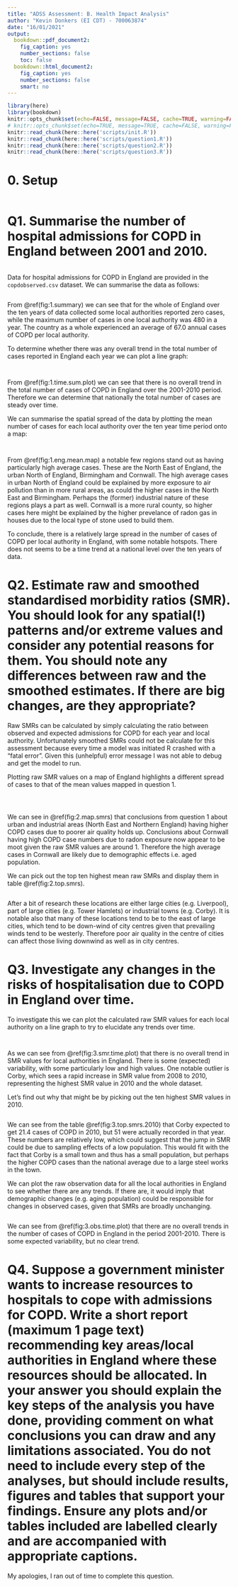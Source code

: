 ```yaml
---
title: "ADSS Assessment: B. Health Impact Analysis"
author: "Kevin Donkers (EI CDT) - 700063874"
date: "16/01/2021"
output:
  bookdown::pdf_document2:
    fig_caption: yes
    number_sections: false
    toc: false
  bookdown::html_document2:
    fig_caption: yes
    number_sections: false
    smart: no
---
```

```r
library(here)
library(bookdown)
knitr::opts_chunk$set(echo=FALSE, message=FALSE, cache=TRUE, warning=FALSE, include=FALSE)
# knitr::opts_chunk$set(echo=TRUE, message=TRUE, cache=FALSE, warning=FALSE, include=TRUE)
knitr::read_chunk(here::here('scripts/init.R'))
knitr::read_chunk(here::here('scripts/question1.R'))
knitr::read_chunk(here::here('scripts/question2.R'))
knitr::read_chunk(here::here('scripts/question3.R'))
```

# 0. Setup
```r
```

\pagebreak
# Q1. Summarise the number of hospital admissions for COPD in England between 2001 and 2010.

```r
```

Data for hospital admissions for COPD in England are provided in the `copdobserved.csv` dataset. We can summarise the data as follows:

```r
```

From \@ref(fig:1.summary) we can see that for the whole of England over the ten years of data collected some local authorities reported zero cases, while the maximum number of cases in one local authority was 480 in a year. The country as a whole experienced an average of 67.0 annual cases of COPD per local authority.

To determine whether there was any overall trend in the total number of cases reported in England each year we can plot a line graph:

```r
```
```r
```

From \@ref(fig:1.time.sum.plot) we can see that there is no overall trend in the total number of cases of COPD in England over the 2001-2010 period. Therefore we can determine that nationally the total number of cases are steady over time.

We can summarise the spatial spread of the data by plotting the mean number of cases for each local authority over the ten year time period onto a map:

```r
```
```r
```

From \@ref(fig:1.eng.mean.map) a notable few regions stand out as having particularly high average cases. These are the North East of England, the urban North of England, Birmingham and Cornwall. The high average cases in urban North of England could be explained by more exposure to air pollution than in more rural areas, as could the higher cases in the North East and Birmingham. Perhaps the (former) industrial nature of these regions plays a part as well. Cornwall is a more rural county, so higher cases here might be explained by the higher prevelance of radon gas in houses due to the local type of stone used to build them. 

To conclude, there is a relatively large spread in the number of cases of COPD per local authority in England, with some notable hotspots. There does not seems to be a time trend at a national level over the ten years of data.

\pagebreak
# Q2. Estimate raw and smoothed standardised morbidity ratios (SMR). You should look for any spatial(!) patterns and/or extreme values and consider any potential reasons for them. You should note any differences between raw and the smoothed estimates. If there are big changes, are they appropriate?

Raw SMRs can be calculated by simply calculating the ratio between observed and expected admissions for COPD for each year and local authority. Unfortunately smoothed SMRs could not be calculate for this assessment because every time a model was initiated R crashed with a "fatal error". Given this (unhelpful) error message I was not able to debug and get the model to run.

Plotting raw SMR values on a map of England highlights a different spread of cases to that of the mean values mapped in question 1.

```r
```
```r
```
```r
```

We can see in \@ref(fig:2.map.smrs) that conclusions from question 1 about urban and industrial areas (North East and Northern England) having higher COPD cases due to poorer air quality holds up. Conclusions about Cornwall having high COPD case numbers due to radon exposure now appear to be moot given the raw SMR values are around 1. Therefore the high average cases in Cornwall are likely due to demographic effects i.e. aged population.

We can pick out the top ten highest mean raw SMRs and display them in table \@ref(fig:2.top.smrs).

```r
```

After a bit of research these locations are either large cities (e.g. Liverpool), part of large cities (e.g. Tower Hamlets) or industrial towns (e.g. Corby). It is notable also that many of these locations tend to be to the east of large cities, which tend to be down-wind of city centres given that prevailing winds tend to be westerly. Therefore poor air quality in the centre of cities can affect those living downwind as well as in city centres.


\pagebreak
# Q3. Investigate any changes in the risks of hospitalisation due to COPD in England over time.

To investigate this we can plot the calculated raw SMR values for each local authority on a line graph to try to elucidate any trends over time.

```r
```
```r
```

As we can see from \@ref(fig:3.smr.time.plot) that there is no overall trend in SMR values for local authorities in England. There is some (expected) variability, with some particularly low and high values. One notable outlier is Corby, which sees a rapid increase in SMR value from 2008 to 2010, representing the highest SMR value in 2010 and the whole dataset. 

Let's find out why that might be by picking out the ten highest SMR values in 2010.

```r
```

We can see from the table \@ref(fig:3.top.smrs.2010) that Corby expected to get 21.4 cases of COPD in 2010, but 51 were actually recorded in that year. These numbers are relatively low, which could suggest that the jump in SMR could be due to sampling effects of a low population. This would fit with the fact that Corby is a small town and thus has a small population, but perhaps the higher COPD cases than the national average due to a large steel works in the town.

We can plot the raw observation data for all the local authorities in England to see whether there are any trends. If there are, it would imply that demographic changes (e.g. aging population) could be responsible for changes in observed cases, given that SMRs are broadly unchanging.

```r
```

We can see from \@ref(fig:3.obs.time.plot) that there are no overall trends in the number of cases of COPD in England in the period 2001-2010. There is some expected variability, but no clear trend.

\pagebreak
# Q4. Suppose a government minister wants to increase resources to hospitals to cope with admissions for COPD. Write a short report (maximum 1 page text) recommending key areas/local authorities in England where these resources should be allocated. In your answer you should explain the key steps of the analysis you have done, providing comment on what conclusions you can draw and any limitations associated. You do not need to include every step of the analyses, but should include results, figures and tables that support your findings. Ensure any plots and/or tables included are labelled clearly and are accompanied with appropriate captions.

My apologies, I ran out of time to complete this question.